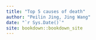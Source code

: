 ```yaml
--- 
title: "Top 5 causes of death"
author: "Peilin Jing, Jing Wang"
date: "`r Sys.Date()`"
site: bookdown::bookdown_site
---
```


